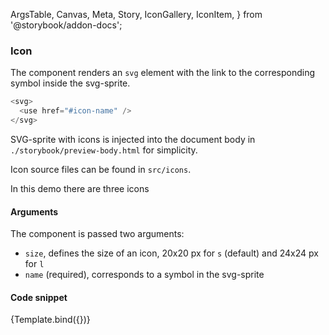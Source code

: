   ArgsTable,
  Canvas,
  Meta,
  Story,
  IconGallery,
  IconItem,
} from '@storybook/addon-docs';


<Meta title="Docs/Icon" component={Icon} />

### Icon

The component renders an `svg` element with the link to the corresponding symbol
inside the svg-sprite.

```js
<svg>
  <use href="#icon-name" />
</svg>
```

SVG-sprite with icons is injected into the document body in
`./storybook/preview-body.html` for simplicity.

Icon source files can be found in `src/icons`.

In this demo there are three icons

<IconGallery>
  <IconItem name="info">
    <Icon name="info" />
  </IconItem>
  <IconItem name="chevron-right">
    <Icon name="chevron-right" />
  </IconItem>
  <IconItem name="loader">
    <Icon name="loader" />
  </IconItem>
</IconGallery>

#### Arguments

The component is passed two arguments:

- `size`, defines the size of an icon, 20x20 px for `s` (default) and 24x24 px for `l`
- `name` (required), corresponds to a symbol in the svg-sprite

<ArgsTable of={Icon} />

#### Code snippet


<Canvas withSource="open">
  <Story
    name="info"
    args={{
      size: 's',
      name: 'info',
    }}
  >
    {Template.bind({})}
  </Story>
</Canvas>
